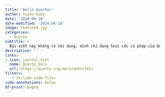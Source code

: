 ```yaml
---
title: 'Hello Quarto!'
author: Tuyen Kieu
date: '2024-06-18'
date-modified: '2024-06-18'
image: featured.jpg
categories:
  - Quarto
subtitle: >
  Bài viết này không có nội dung, mình chỉ đang test các cú pháp của Quarto sử dụng cho các bài viết sau này.
description: ''
links:
- icon: journal-text
  name: Quarto Docs
  url: https://quarto.org/docs/websites/
filters:
   - include-code-files
code-annotations: below
df-print: paged
---
```


### 
